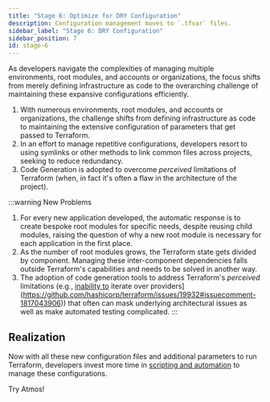 ```yaml
---
title: "Stage 6: Optimize for DRY Configuration"
description: Configuration management moves to `.tfvar` files.
sidebar_label: "Stage 6: DRY Configuration"
sidebar_position: 7
id: stage-6
---
```


<Intro>
As developers navigate the complexities of managing multiple environments, root modules, and accounts or organizations, 
the focus shifts from merely defining infrastructure as code to the overarching challenge of maintaining these expansive
configurations efficiently.
</Intro>

1. With numerous environments, root modules, and accounts or organizations, the challenge shifts from defining infrastructure as code to maintaining the extensive configuration of parameters that get passed to Terraform.
2. In an effort to manage repetitive configurations, developers resort to using symlinks or other methods to link common files across projects, seeking to reduce redundancy.
3. Code Generation is adopted to overcome *perceived* limitations of Terraform (when, in fact it's often a flaw in the architecture of the project).

:::warning New Problems
1. For every new application developed, the automatic response is to create bespoke root modules for specific needs, despite
   reusing child modules, raising the question of why a new root module is necessary for each application in the first place.
2. As the number of root modules grows, the Terraform state gets divided by component. Managing these inter-component dependencies
   falls outside Terraform's capabilities and needs to be solved in another way.
3. The adoption of code generation tools to address Terraform's *perceived* limitations (e.g., [inability to](https://github.com/hashicorp/terraform/issues/19932#issuecomment-1817043906) iterate over providers](https://github.com/hashicorp/terraform/issues/19932#issuecomment-1817043906)) that often can mask underlying architectural issues as well as make automated testing complicated.
:::

## Realization

Now with all these new configuration files and additional parameters to run Terraform, developers invest 
more time in [scripting and automation](/introduction/why-atmos/stage-7) to manage these configurations.

<Link
    to="/introduction/why-atmos/nirvana"
    className="button button--lg button--primary">
    Try Atmos!
</Link>
